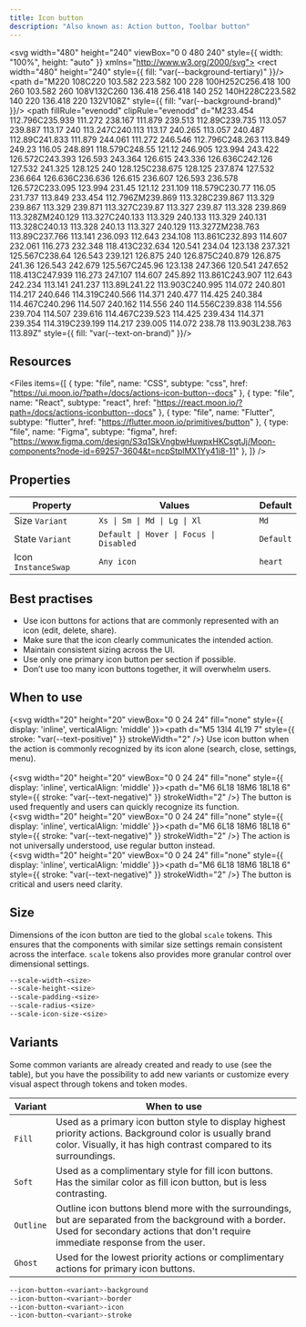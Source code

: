 ```yaml
---
title: Icon button
description: "Also known as: Action button, Toolbar button"
---
```


<svg width="480" height="240" viewBox="0 0 480 240" style={{ width: "100%", height: "auto" }} xmlns="http://www.w3.org/2000/svg">
<rect width="480" height="240" style={{ fill: "var(--background-tertiary)" }}/>
<path d="M220 108C220 103.582 223.582 100 228 100H252C256.418 100 260 103.582 260 108V132C260 136.418 256.418 140 252 140H228C223.582 140 220 136.418 220 132V108Z" style={{ fill: "var(--background-brand)" }}/>
<path fillRule="evenodd" clipRule="evenodd" d="M233.454 112.796C235.939 111.272 238.167 111.879 239.513 112.89C239.735 113.057 239.887 113.17 240 113.247C240.113 113.17 240.265 113.057 240.487 112.89C241.833 111.879 244.061 111.272 246.546 112.796C248.263 113.849 249.23 116.05 248.891 118.579C248.55 121.12 246.905 123.994 243.422 126.572C243.393 126.593 243.364 126.615 243.336 126.636C242.126 127.532 241.325 128.125 240 128.125C238.675 128.125 237.874 127.532 236.664 126.636C236.636 126.615 236.607 126.593 236.578 126.572C233.095 123.994 231.45 121.12 231.109 118.579C230.77 116.05 231.737 113.849 233.454 112.796ZM239.869 113.328C239.867 113.329 239.867 113.329 239.871 113.327C239.87 113.327 239.87 113.328 239.869 113.328ZM240.129 113.327C240.133 113.329 240.133 113.329 240.131 113.328C240.13 113.328 240.13 113.327 240.129 113.327ZM238.763 113.89C237.766 113.141 236.093 112.643 234.108 113.861C232.893 114.607 232.061 116.273 232.348 118.413C232.634 120.541 234.04 123.138 237.321 125.567C238.64 126.543 239.121 126.875 240 126.875C240.879 126.875 241.36 126.543 242.679 125.567C245.96 123.138 247.366 120.541 247.652 118.413C247.939 116.273 247.107 114.607 245.892 113.861C243.907 112.643 242.234 113.141 241.237 113.89L241.22 113.903C240.995 114.072 240.801 114.217 240.646 114.319C240.566 114.371 240.477 114.425 240.384 114.467C240.296 114.507 240.162 114.556 240 114.556C239.838 114.556 239.704 114.507 239.616 114.467C239.523 114.425 239.434 114.371 239.354 114.319C239.199 114.217 239.005 114.072 238.78 113.903L238.763 113.89Z" style={{ fill: "var(--text-on-brand)" }}/>
</svg>


## Resources

<Files
  items={[
    {
      type: "file",
      name: "CSS",
      subtype: "css",
      href: "https://ui.moon.io/?path=/docs/actions-icon-button--docs"
    },
    {
      type: "file",
      name: "React",
      subtype: "react",
      href: "https://react.moon.io/?path=/docs/actions-iconbutton--docs"
    },
    {
      type: "file",
      name: "Flutter",
      subtype: "flutter",
      href: "https://flutter.moon.io/primitives/button"
    },
    {
      type: "file",
      name: "Figma",
      subtype: "figma",
      href: "https://www.figma.com/design/S3q1SkVngbwHuwpxHKCsgtJj/Moon-components?node-id=69257-3604&t=ncpStplMX1Yy41i8-11"
    },
  ]}
/>

## Properties

| **Property**                        | **Values**                                   | **Default**
|-----------------------------------  |----------------------------------------------| -----------------------------------------------
| Size `Variant`                      | `Xs \| Sm \| Md \| Lg \| Xl`                 | `Md`
| State `Variant`                     | `Default \| Hover \| Focus \| Disabled`      | `Default`
| Icon  `InstanceSwap`                | `Any icon`                                   | `heart`

## Best practises

- Use icon buttons for actions that are commonly represented with an icon (edit, delete, share).
- Make sure that the icon clearly communicates the intended action.
- Maintain consistent sizing across the UI.
- Use only one primary icon button per section if possible.
- Don’t use too many icon buttons together, it will overwhelm users.

## When to use

{<svg width="20" height="20" viewBox="0 0 24 24" fill="none" style={{ display: 'inline', verticalAlign: 'middle' }}><path d="M5 13l4 4L19 7" style={{ stroke: "var(--text-positive)" }} strokeWidth="2" /></svg>} Use icon button when the action is commonly recognized by its icon alone (search, close, settings, menu). <br/><br/>
{<svg width="20" height="20" viewBox="0 0 24 24" fill="none" style={{ display: 'inline', verticalAlign: 'middle' }}><path d="M6 6L18 18M6 18L18 6" style={{ stroke: "var(--text-negative)" }} strokeWidth="2" /></svg>} The button is used frequently and users can quickly recognize its function. <br/>
{<svg width="20" height="20" viewBox="0 0 24 24" fill="none" style={{ display: 'inline', verticalAlign: 'middle' }}><path d="M6 6L18 18M6 18L18 6" style={{ stroke: "var(--text-negative)" }} strokeWidth="2" /></svg>} The action is not universally understood, use regular button instead. <br/>
{<svg width="20" height="20" viewBox="0 0 24 24" fill="none" style={{ display: 'inline', verticalAlign: 'middle' }}><path d="M6 6L18 18M6 18L18 6" style={{ stroke: "var(--text-negative)" }} strokeWidth="2" /></svg>} The button is critical and users need clarity.

## Size

Dimensions of the icon button are tied to the global `scale` tokens. This ensures that the components with similar size settings remain consistent across the interface. `scale` tokens also provides more granular control over dimensional settings.

```css:scale.css showLineNumbers
--scale-width-<size>
--scale-height-<size>
--scale-padding-<size>
--scale-radius-<size>
--scale-icon-size-<size>
```

## Variants

Some common variants are already created and ready to use (see the table), but you have the possibility to add new variants or customize every visual aspect through tokens and token modes.

| **Variant**                        | **When to use**
|----------------------------------- |----------------------------------------------
| `Fill`                             | Used as a primary icon button style to display highest priority actions. Background color is usually brand color. Visually, it has high contrast compared to its surroundings.
| `Soft`                             | Used as a complimentary style for fill icon buttons. Has the similar color as fill icon button, but is less contrasting.
| `Outline`                          | Outline icon buttons blend more with the surroundings, but are separated from the background with a border. Used for secondary actions that don't require immediate response from the user.
| `Ghost`                            | Used for the lowest priority actions or complimentary actions for primary icon buttons.

```css:button.css showLineNumbers
--icon-button-<variant>-background
--icon-button-<variant>-border
--icon-button-<variant>-icon
--icon-button-<variant>-stroke
```
